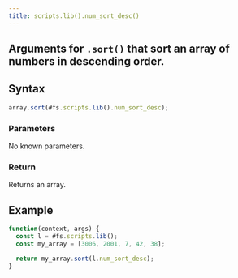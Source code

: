 ```yaml
---
title: scripts.lib().num_sort_desc()
---
```


## Arguments for `.sort()` that sort an array of numbers in descending order.

## Syntax

```js
array.sort(#fs.scripts.lib().num_sort_desc);
```

### Parameters

No known parameters.

### Return

Returns an array.

## Example

```js
function(context, args) {
  const l = #fs.scripts.lib();
  const my_array = [3006, 2001, 7, 42, 38];

  return my_array.sort(l.num_sort_desc);
}
```
